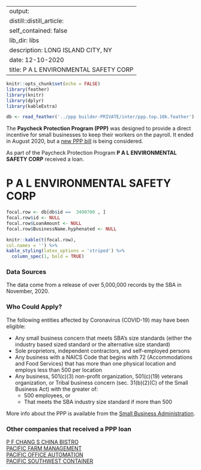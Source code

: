 
---
output:
  distill::distill_article:
    self_contained: false
    lib_dir: libs
description: LONG ISLAND CITY, NY 
date: 12-10-2020
title: P A L ENVIRONMENTAL SAFETY CORP 
---




```r
knitr::opts_chunk$set(echo = FALSE)
library(feather)
library(knitr)
library(dplyr)
library(kableExtra)

db <- read_feather('../ppp builder-PRIVATE/inter/ppp.top.10k.feather')

```



The **Paycheck Protection Program (PPP)** was designed to provide a direct incentive for small businesses to keep their workers on the payroll. It ended in August 2020, but a [new PPP bill](https://thehill.com/policy/finance/529092-bipartisan-support-for-new-ppp-loans-gains-momentum-in-congress) is being considered.

As part of the Paycheck Protection Program **P A L ENVIRONMENTAL SAFETY CORP** received a loan.


# P A L ENVIRONMENTAL SAFETY CORP 

```r
focal.row <- db[db$id ==  3490700 , ]
focal.row$id <- NULL
focal.row$LoanAmount <- NULL
focal.row$BusinessName.hyphenated <- NULL

knitr::kable(t(focal.row), 
col.names = '') %>%
kable_styling(latex_options = 'striped') %>%
  column_spec(1, bold = TRUE)


```

### Data Sources

The data come from a release of over 5,000,000 records by the SBA in November, 2020.


### Who Could Apply?

The following entities affected by Coronavirus (COVID-19) may have been eligible:

+ Any small business concern that meets SBA’s size standards (either the industry based sized standard or the alternative size standard)
+ Sole proprietors, independent contractors, and self-employed persons
+ Any business with a NAICS Code that begins with 72 (Accommodations and Food Services) that has more than one physical location and employs less than 500 per location
+ Any business, 501(c)(3) non-profit organization, 501(c)(19) veterans organization, or Tribal business concern (sec. 31(b)(2)(C) of the Small Business Act) with the greater of:
  + 500 employees, or 
  + That meets the SBA industry size standard if more than 500


More info about the PPP is available from the [Small Business Administration](https://www.sba.gov/funding-programs/loans/coronavirus-relief-options/paycheck-protection-program).

 
### Other companies that received a PPP loan 
   
 [P F CHANG S CHINA BISTRO](/Paycheck-Protection-Program/3492619-P-F-CHANG-S-CHINA-BISTRO) <br> [PACIFIC FARM MANAGEMENT](/Paycheck-Protection-Program/3497798-PACIFIC-FARM-MANAGEMENT) <br> [PACIFIC OFFICE AUTOMATION](/Paycheck-Protection-Program/3499007-PACIFIC-OFFICE-AUTOMATION) <br> [PACIFIC SOUTHWEST CONTAINER](/Paycheck-Protection-Program/3499787-PACIFIC-SOUTHWEST-CONTAINER) <br>